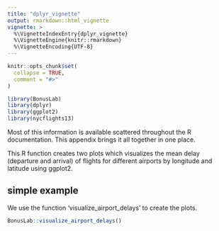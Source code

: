 ```yaml
---
title: "dplyr_vignette"
output: rmarkdown::html_vignette
vignette: >
  %\VignetteIndexEntry{dplyr_vignette}
  %\VignetteEngine{knitr::rmarkdown}
  %\VignetteEncoding{UTF-8}
---
```


```r
knitr::opts_chunk$set(
  collapse = TRUE,
  comment = "#>"
)
```

```r
library(BonusLab)
library(dplyr)
library(ggplot2)
library(nycflights13)
```

Most of this information is available scattered throughout the R documentation. This appendix brings it all together in one place. 

This R function creates two plots which visualizes the mean delay (departure and arrival) of flights for different airports by longitude and latitude using ggplot2.

## simple example
We use the function 'visualize_airport_delays' to create the plots. 
```r

BonusLab::visualize_airport_delays()

```

